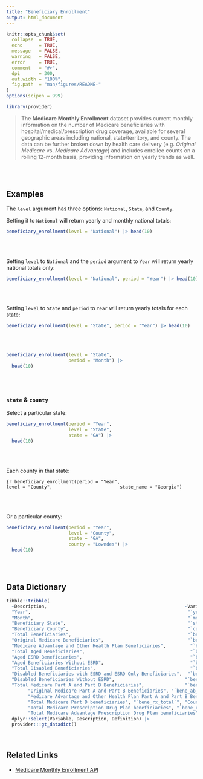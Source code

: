 ```yaml
---
title: "Beneficiary Enrollment"
output: html_document
---
```


```r
knitr::opts_chunk$set(
  collapse  = TRUE,
  echo      = TRUE, 
  message   = FALSE, 
  warning   = FALSE,
  error     = TRUE,
  comment   = "#>",
  dpi       = 300, 
  out.width = "100%",
  fig.path  = "man/figures/README-"
)
options(scipen = 999)
```

```r
library(provider)
```

> The **Medicare Monthly Enrollment** dataset provides current monthly information on the number of Medicare beneficiaries with hospital/medical/prescription drug coverage, available for several geographic areas including national, state/territory, and county. The data can be further broken down by health care delivery (e.g. *Original Medicare* vs. *Medicare Advantage*) and includes enrollee counts on a rolling 12-month basis, providing information on yearly trends as well.

<br><br>

## Examples

The `level` argument has three options: `National`, `State`, and `County`. 

Setting it to `National` will return yearly and monthly national totals:

```r
beneficiary_enrollment(level = "National") |> head(10)
```

<br><br>

Setting `level` to `National` and the `period` argument to `Year` will return yearly national totals only:

```r
beneficiary_enrollment(level = "National", period = "Year") |> head(10)
```

<br><br>

Setting `level` to `State` and `period` to `Year` will return yearly totals for each state:

```r
beneficiary_enrollment(level = "State", period = "Year") |> head(10)
```

<br><br>

```r
beneficiary_enrollment(level = "State", 
                       period = "Month") |> 
  head(10)
```
<br><br>

### `state` & `county`

Select a particular state:

```r
beneficiary_enrollment(period = "Year", 
                       level = "State", 
                       state = "GA") |> 
  head(10)
```

<br><br>

Each county in that state:

```{r
beneficiary_enrollment(period = "Year", 
                       level = "County", 
                       state_name = "Georgia")
```

<br><br>

Or a particular county:

```r
beneficiary_enrollment(period = "Year", 
                       level = "County", 
                       state = "GA", 
                       county = "Lowndes") |> 
  head(10)
```

<br><br>






## Data Dictionary

```r
tibble::tribble(
  ~Description,                                                   ~Variable,         ~Definition,
  "Year",                                                          "`year`",          "Indicates the calendar year of Medicare enrollment",
  "Month",                                                         "`month`",           "Indicates the month of Medicare enrollment",
  "Beneficiary State",                                             "`state`",       "Area of beneficiary residence",
  "Beneficiary County",                                            "`county`",                    "County of beneficiary residence",
  "Total Beneficiaries",                                           "`bene_total`",                      "Count of all Medicare beneficiaries",
  "Original Medicare Beneficiaries",                               "`bene_orig`",               "Count of all Original Medicare beneficiaries",
  "Medicare Advantage and Other Health Plan Beneficiaries",         "`bene_ma_oth`",       "Count of all Medicare Advantage and Other Health Plan beneficiaries",
  "Total Aged Beneficiaries",                                       "`bene_aged_total`",         "Count of Medicare aged beneficiaries",
  "Aged ESRD Beneficiaries",                                        "`bene_aged_esrd`",        "Count of Medicare aged beneficiaries with End Stage Renal Disease",
  "Aged Beneficiaries Without ESRD",                                "`bene_aged_no_esrd`",     "Count of Medicare aged beneficiaries without End Stage Renal Disease",
  "Total Disabled Beneficiaries",                                   "`bene_dsb_total`",               "Count of Medicare disabled beneficiaries",
  "Disabled Beneficiaries with ESRD and ESRD Only Beneficiaries",  "`bene_dsb_esrd`", "Count of Medicare disabled beneficiaries with End Stage Renal Disease and beneficiaries with End Stage Renal Disease only", 
  "Disabled Beneficiaries Without ESRD",                          "`bene_no_esrd`", "Count of Medicare disabled beneficiaries without End Stage Renal Disease",
  "Total Medicare Part A and Part B Beneficiaries",               "`bene_ab_total`", "Count of Medicare beneficiaries enrolled in Hospital Insurance (or Part A) and Supplementary Medical Insurance (or Part B)",
        "Original Medicare Part A and Part B Beneficiaries", "`bene_ab_orig`", "Count of Original Medicare beneficiaries enrolled in Hospital Insurance (or Part A) and Supplementary Medical Insurance (or Part B)",
        "Medicare Advantage and Other Health Plan Part A and Part B Beneficiaries", "`bene_ab_ma_oth`", "Count of Medicare Advantage and Other Health Plan beneficiaries enrolled in Hospital Insurance (or Part A) and Supplementary Medical Insurance (or Part B)",
        "Total Medicare Part D beneficiaries", "`bene_rx_total`", "Count of all Medicare Prescription Drug (or Part D) beneficiaries",
        "Total Medicare Prescription Drug Plan beneficiaries", "`bene_rx_pdp`", "Count of Medicare Prescription Drug (or Part D) beneficiaries enrolled in a Prescription Drug Plan",
        "Total Medicare Advantage Prescription Drug Plan beneficiaries", "`bene_rx_mapd`", "Count of Medicare Prescription Drug (or Part D) beneficiaries enrolled in a Medicare Advantage Prescription Drug plan") |> 
  dplyr::select(Variable, Description, Definition) |> 
  provider:::gt_datadict()
```


<br>

## Related Links

   - [Medicare Monthly Enrollment API](https://data.cms.gov/summary-statistics-on-beneficiary-enrollment/medicare-and-medicaid-reports/medicare-monthly-enrollment)
